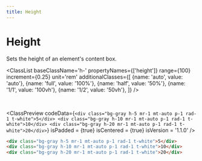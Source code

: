 ```yaml
---
title: Height
---
```



# Height

Sets the height of an element's content box.

<ClassList 
  baseClassName='h-' 
  propertyNames={['height']} 
  range={100} 
  increment={0.25} 
  unit='rem' 
  additionalClasses={[
    {name: 'auto', value: 'auto'},
    {name: 'full', value: '100%'},
    {name: 'half', value: '50%'},
    {name: '1/1', value: '100vh'},
    {name: '1/2', value: '50vh'},
  ]} 
/>

<br />

<ClassPreview
  codeData={`
    <div class="bg-gray h-5 mr-1 mt-auto p-1 rad-1 t-white">5</div>
    <div class="bg-gray h-10 mr-1 mt-auto p-1 rad-1 t-white">10</div>
    <div class="bg-gray h-20 mr-1 mt-auto p-1 rad-1 t-white">20</div>
  `}
  isPadded = {true}
  isCentered = {true}
  isVersion = '1.1.0'
/>

```html
<div class="bg-gray h-5 mr-1 mt-auto p-1 rad-1 t-white">5</div>
<div class="bg-gray h-10 mr-1 mt-auto p-1 rad-1 t-white">10</div>
<div class="bg-gray h-20 mr-1 mt-auto p-1 rad-1 t-white">20</div>
```